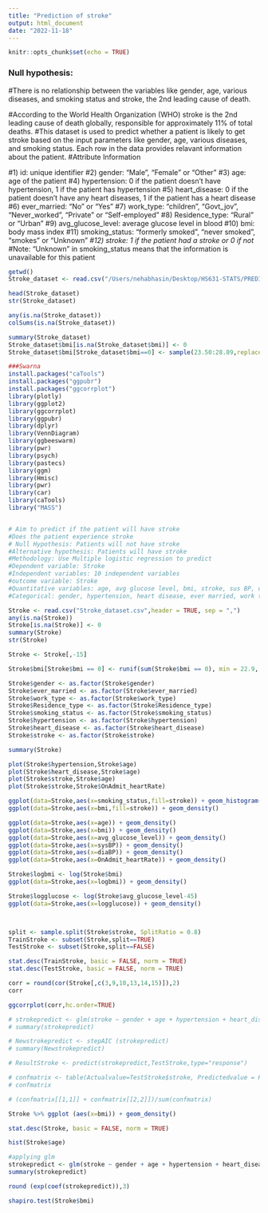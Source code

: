 ```yaml
---
title: "Prediction of stroke"
output: html_document
date: "2022-11-18"
---
```


```r
knitr::opts_chunk$set(echo = TRUE)
```

### Null hypothesis: 
#There is no relationship between the variables like gender, age, various diseases, and smoking status and stroke, the 2nd leading cause of death.

#According to the World Health Organization (WHO) stroke is the 2nd leading cause of death globally, responsible for approximately 11% of total deaths.
#This dataset is used to predict whether a patient is likely to get stroke based on the input parameters like gender, age, various diseases, and smoking status. Each row in the data provides relavant information about the patient.
#Attribute Information

#1) id: unique identifier
#2) gender: "Male", "Female" or "Other"
#3) age: age of the patient
#4) hypertension: 0 if the patient doesn't have hypertension, 1 if the patient has hypertension
#5) heart_disease: 0 if the patient doesn't have any heart diseases, 1 if the patient has a heart disease
#6) ever_married: "No" or "Yes"
#7) work_type: "children", "Govt_jov", "Never_worked", "Private" or "Self-employed"
#8) Residence_type: "Rural" or "Urban"
#9) avg_glucose_level: average glucose level in blood
#10) bmi: body mass index
#11) smoking_status: "formerly smoked", "never smoked", "smokes" or "Unknown"*
#12) stroke: 1 if the patient had a stroke or 0 if not
#*Note: "Unknown" in smoking_status means that the information is unavailable for this patient

```r

getwd()
Stroke_dataset <- read.csv("/Users/nehabhasin/Desktop/HS631-STATS/PREDICTION OF STROKE_PROJECT/prediction_of_stroke-project_1/data/Stroke_dataset.csv",header = TRUE, sep = ",")

head(Stroke_dataset)
str(Stroke_dataset)

any(is.na(Stroke_dataset))
colSums(is.na(Stroke_dataset))

```


```r

summary(Stroke_dataset)
Stroke_dataset$bmi[is.na(Stroke_dataset$bmi)] <- 0
Stroke_dataset$bmi[Stroke_dataset$bmi==0] <- sample(23.50:28.89,replace=TRUE)

```

```r
###Swarna
install.packages("caTools")
install.packages("ggpubr")
install.packages("ggcorrplot")
library(plotly)
library(ggplot2)
library(ggcorrplot)
library(ggpubr)
library(dplyr)
library(VennDiagram)
library(ggbeeswarm)
library(pwr)
library(psych)
library(pastecs)
library(ggm)
library(Hmisc)
library(pwr)
library(car)
library(caTools)
library("MASS")


# Aim to predict if the patient will have stroke
#Does the patient experience stroke
# Null Hypothesis: Patients will not have stroke
#Alternative hypothesis: Patients will have stroke 
#Methodology: Use Multiple logistic regression to predict
#Dependent variable: Stroke
#Independent variables: 10 independent variables
#outcome variable: Stroke
#Quantitative variables: age, avg glucose level, bmi, stroke, sus BP, diaBP, BMI, on admit heart rate
#Categorical: gender, hypertension, heart disease, ever married, work type, residence type, smoking status

Stroke <- read.csv("Stroke_dataset.csv",header = TRUE, sep = ",")
any(is.na(Stroke))
Stroke[is.na(Stroke)] <- 0
summary(Stroke)
str(Stroke)

Stroke <- Stroke[,-15]

Stroke$bmi[Stroke$bmi == 0] <- runif(sum(Stroke$bmi == 0), min = 22.9, max = 32.8)

Stroke$gender <- as.factor(Stroke$gender)
Stroke$ever_married <- as.factor(Stroke$ever_married)
Stroke$work_type <- as.factor(Stroke$work_type)
Stroke$Residence_type <- as.factor(Stroke$Residence_type)
Stroke$smoking_status <- as.factor(Stroke$smoking_status)
Stroke$hypertension <- as.factor(Stroke$hypertension)
Stroke$heart_disease <- as.factor(Stroke$heart_disease)
Stroke$stroke <- as.factor(Stroke$stroke)

summary(Stroke)

plot(Stroke$hypertension,Stroke$age)
plot(Stroke$heart_disease,Stroke$age)
plot(Stroke$stroke,Stroke$age)
plot(Stroke$stroke,Stroke$OnAdmit_heartRate)

ggplot(data=Stroke,aes(x=smoking_status,fill=stroke)) + geom_histogram(stat="count")
ggplot(data=Stroke,aes(x=bmi,fill=stroke)) + geom_density()

ggplot(data=Stroke,aes(x=age)) + geom_density()
ggplot(data=Stroke,aes(x=bmi)) + geom_density()
ggplot(data=Stroke,aes(x=avg_glucose_level)) + geom_density()
ggplot(data=Stroke,aes(x=sysBP)) + geom_density()
ggplot(data=Stroke,aes(x=diaBP)) + geom_density()
ggplot(data=Stroke,aes(x=OnAdmit_heartRate)) + geom_density()

Stroke$logbmi <- log(Stroke$bmi)
ggplot(data=Stroke,aes(x=logbmi)) + geom_density()

Stroke$logglucose <- log(Stroke$avg_glucose_level-45)
ggplot(data=Stroke,aes(x=logglucose)) + geom_density()



split <- sample.split(Stroke$stroke, SplitRatio = 0.8)
TrainStroke <- subset(Stroke,split==TRUE)
TestStroke <- subset(Stroke,split==FALSE)

stat.desc(TrainStroke, basic = FALSE, norm = TRUE)
stat.desc(TestStroke, basic = FALSE, norm = TRUE)

corr = round(cor(Stroke[,c(3,9,10,13,14,15)]),2)
corr

ggcorrplot(corr,hc.order=TRUE)

# strokepredict <- glm(stroke ~ gender + age + hypertension + heart_disease + ever_married + work_type + Residence_type + avg_glucose_level + bmi + smoking_status, data = TrainStroke, family="binomial")
# summary(strokepredict)

# Newstrokepredict <- stepAIC (strokepredict)
# summary(Newstrokepredict)

# ResultStroke <- predict(strokepredict,TestStroke,type="response")

# confmatrix <- table(Actualvalue=TestStroke$stroke, Predictedvalue = ResultStroke >0.5)
# confmatrix

# (confmatrix[[1,1]] + confmatrix[[2,2]])/sum(confmatrix)

Stroke %>% ggplot (aes(x=bmi)) + geom_density()

stat.desc(Stroke, basic = FALSE, norm = TRUE)

hist(Stroke$age)

#applying glm
strokepredict <- glm(stroke ~ gender + age + hypertension + heart_disease + ever_married + work_type + Residence_type + avg_glucose_level + bmi + smoking_status, data = Stroke, family="binomial")
summary(strokepredict)

round (exp(coef(strokepredict)),3)

shapiro.test(Stroke$bmi)
```

